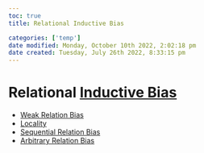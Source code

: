 ```yaml
---
toc: true
title: Relational Inductive Bias

categories: ['temp']
date modified: Monday, October 10th 2022, 2:02:18 pm
date created: Tuesday, July 26th 2022, 8:33:15 pm
---
```


# Relational [Inductive Bias](Inductive%20Bias.qmd)
- [Weak Relation Bias](Weak%20Relation%20Bias.qmd)
- [Locality](Locality.qmd)
- [Sequential Relation Bias](Sequential%20Relation%20Bias.qmd)
- [Arbitrary Relation Bias](Arbitrary%20Relation%20Bias.qmd)



